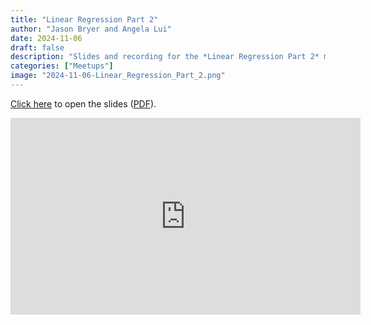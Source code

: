 ```yaml
---
title: "Linear Regression Part 2"
author: "Jason Bryer and Angela Lui"
date: 2024-11-06
draft: false
description: "Slides and recording for the *Linear Regression Part 2* meetup."
categories: ["Meetups"]
image: "2024-11-06-Linear_Regression_Part_2.png"
---
```



[Click here](/slides/08-Linear_Regression2.html#1) to open the slides ([PDF](/slides/08-Linear_Regression2.pdf)).

<iframe width="560" height="315" src="https://www.youtube.com/embed/N9ZjNjEvd1k" title="YouTube video player" frameborder="0" allow="accelerometer; autoplay; clipboard-write; encrypted-media; gyroscope; picture-in-picture" allowfullscreen></iframe>



